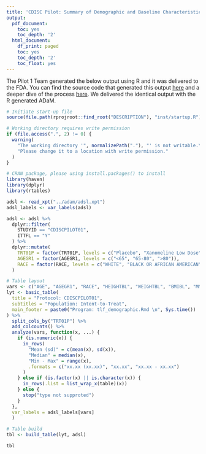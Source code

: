 ```yaml
---
title: 'CDISC Pilot: Summary of Demographic and Baseline Characteristics'
output:
  pdf_document:
    toc: yes
    toc_depth: '2'
  html_document:
    df_print: paged
    toc: yes
    toc_depth: '2'
    toc_float: yes
---
```


The Pilot 1 Team generated the below output using R and it was delivered to the FDA. You can find the source code that generated this output [here](https://github.com/RConsortium/submissions-pilot1/blob/main/vignettes/tlf-demographic.Rmd) and a deeper dive of the process [here](https://rconsortium.github.io/submissions-pilot1/articles/tlf-demographic.html).  We delivered the identical output with the R generated ADaM.

```r
# Initiate start-up file
source(file.path(rprojroot::find_root("DESCRIPTION"), "inst/startup.R"))
```

```r
# Working directory requires write permission
if (file.access(".", 2) != 0) {
  warning(
    "The working directory '", normalizePath("."), "' is not writable.\n",
    "Please change it to a location with write permission."
  )
}
```

```r
# CRAN package, please using install.packages() to install
library(haven)
library(dplyr)
library(rtables)
```


```r
adsl <- read_xpt("../adam/adsl.xpt")
adsl_labels <- var_labels(adsl)
```

```r
adsl <- adsl %>%
  dplyr::filter(
    STUDYID == "CDISCPILOT01",
    ITTFL == "Y"
  ) %>%
  dplyr::mutate(
    TRT01P = factor(TRT01P, levels = c("Placebo", "Xanomeline Low Dose", "Xanomeline High Dose")),
    AGEGR1 = factor(AGEGR1, levels = c("<65", "65-80", ">80")),
    RACE = factor(RACE, levels = c("WHITE", "BLACK OR AFRICAN AMERICAN", "AMERICAN INDIAN OR ALASKA NATIVE"))
  )
```

```r
# Table layout
vars <- c("AGE", "AGEGR1", "RACE", "HEIGHTBL", "WEIGHTBL", "BMIBL", "MMSETOT")
lyt <- basic_table(
  title = "Protocol: CDISCPILOT01",
  subtitles = "Population: Intent-to-Treat",
  main_footer = paste0("Program: tlf_demographic.Rmd \n", Sys.time())
) %>%
  split_cols_by("TRT01P") %>%
  add_colcounts() %>%
  analyze(vars, function(x, ...) {
    if (is.numeric(x)) {
      in_rows(
        "Mean (sd)" = c(mean(x), sd(x)),
        "Median" = median(x),
        "Min - Max" = range(x),
        .formats = c("xx.xx (xx.xx)", "xx.xx", "xx.xx - xx.xx")
      )
    } else if (is.factor(x) || is.character(x)) {
      in_rows(.list = list_wrap_x(table)(x))
    } else {
      stop("type not supproted")
    }
  },
  var_labels = adsl_labels[vars]
  )

# Table build
tbl <- build_table(lyt, adsl)

tbl
```
 





